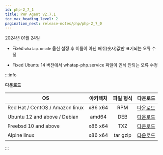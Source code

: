 ```yaml
---
id: php-2_7_1
title: PHP Agent v2.7.1
toc_max_heading_level: 2
pagination_next: release-notes/php/php-2_7_0
---
```


2024년 01월 24일

- <Status>Fixed</Status> <code>whatap.onode</code> 옵션 설정 후 이름이 아닌 해쉬(숫자)값만 표기되는 오류 수정

- <Status>Fixed</Status> Ubuntu 14 버전에서 whatap-php.service 파일이 인식 안되는 오류 수정

:::info

**다운로드**

| OS | 아키텍처 | 파일 형식 | 다운로드 |
| - | :-: | :-: | :-: |
| Red Hat / CentOS / Amazon linux | x86 x64 | RPM | [다운로드](https://repo.whatap.io/centos/6/x86_64/whatap-php-2.7-1.x86_64.rpm) |
| Ubuntu 12 and above / Debian | amd64 | DEB | [다운로드](https://repo.whatap.io/debian/unstable/whatap-php_2.7.1_amd64.deb) |
| Freebsd 10 and above | x86 x64 | TXZ | [다운로드](https://repo.whatap.io/freebsd/10/whatap-php-2.7.1.txz) |
| Alpine linux | x86 x64 | tar gzip | [다운로드](https://repo.whatap.io/alpine/x86_64/whatap-php-2.7.1.tar.gz) |

:::

